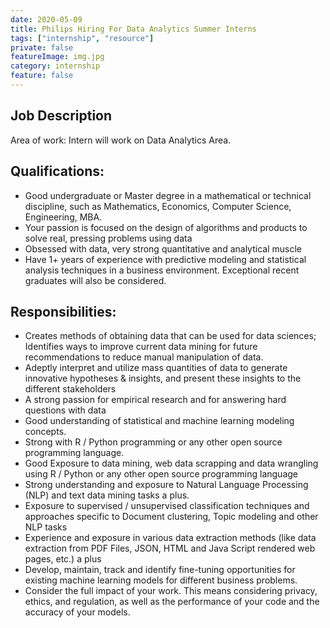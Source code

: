 ```yaml
---
date: 2020-05-09
title: Philips Hiring For Data Analytics Summer Interns
tags: ["internship", "resource"]
private: false
featureImage: img.jpg
category: internship
feature: false
---
```


**Job Description**
-------------------

Area of work: Intern will work on Data Analytics Area.

**Qualifications:**
-------------------

-   Good undergraduate or Master degree in a mathematical or technical discipline, such as Mathematics, Economics, Computer Science, Engineering, MBA.
-   Your passion is focused on the design of algorithms and products to solve real, pressing problems using data
-   Obsessed with data, very strong quantitative and analytical muscle
-   Have 1+ years of experience with predictive modeling and statistical analysis techniques in a business environment. Exceptional recent graduates will also be considered.

**Responsibilities:**
---------------------

-   Creates methods of obtaining data that can be used for data sciences; Identifies ways to improve current data mining for future recommendations to reduce manual manipulation of data.
-   Adeptly interpret and utilize mass quantities of data to generate innovative hypotheses & insights, and present these insights to the different stakeholders
-   A strong passion for empirical research and for answering hard questions with data
-   Good understanding of statistical and machine learning modeling concepts.
-   Strong with R / Python programming or any other open source programming language.
-   Good Exposure to data mining, web data scrapping and data wrangling using R / Python or any other open source programming language
-   Strong understanding and exposure to Natural Language Processing (NLP) and text data mining tasks a plus.
-   Exposure to supervised / unsupervised classification techniques and approaches specific to Document clustering, Topic modeling and other NLP tasks
-   Experience and exposure in various data extraction methods (like data extraction from PDF Files, JSON, HTML and Java Script rendered web pages, etc.) a plus
-   Develop, maintain, track and identify fine-tuning opportunities for existing machine learning models for different business problems.
-   Consider the full impact of your work. This means considering privacy, ethics, and regulation, as well as the performance of your code and the accuracy of your models.